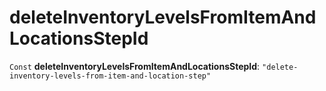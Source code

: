 
# deleteInventoryLevelsFromItemAndLocationsStepId

 `Const` **deleteInventoryLevelsFromItemAndLocationsStepId**: `"delete-inventory-levels-from-item-and-location-step"`
